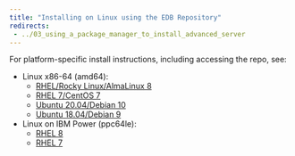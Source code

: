 ```yaml
---
title: "Installing on Linux using the EDB Repository"
redirects:
 - ../03_using_a_package_manager_to_install_advanced_server
---
```



For platform-specific install instructions, including accessing the repo, see:

<div id="using_an_rpm_package_to_install_the_data_adapter" class="registered_link"></div>
<div id="installing_the_mysql_data_adapter" class="registered_link"></div>

- Linux x86-64 (amd64):        
    - [RHEL/Rocky Linux/AlmaLinux 8](edb-postgres-advanced-server_14_centos-8_x86_64)
    - [RHEL 7/CentOS 7](edb-postgres-advanced-server_14_rhel-7_x86_64)
    - [Ubuntu 20.04/Debian 10](edb-postgres-advanced-server_14_ubuntu-20.04_x86_64)
    - [Ubuntu 18.04/Debian 9](edb-postgres-advanced-server_14_ubuntu-20.04_x86_64)
- Linux on IBM Power (ppc64le):        
    - [RHEL 8](/epas/14/epas_inst_linux/01_epas_using_edb_repository/edb-postgres-advanced-server_14_rhel-8-or-centos-8-or-ol-8_x86_64/)
    - [RHEL 7](edb-postgres-advanced-server_14_centos-7_ppc64le)








